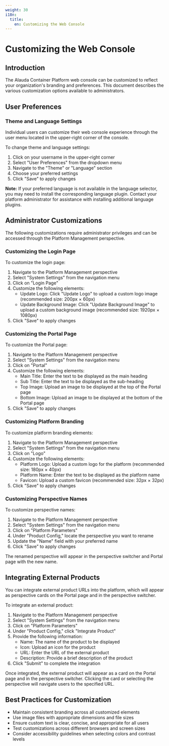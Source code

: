 ```yaml
---
weight: 30
i18n:
  title:
    en: Customizing the Web Console
---
```


# Customizing the Web Console

## Introduction

The Alauda Container Platform web console can be customized to reflect your organization's branding and preferences. This document describes the various customization options available to administrators.

## User Preferences

### Theme and Language Settings

Individual users can customize their web console experience through the user menu located in the upper-right corner of the console.

To change theme and language settings:

1. Click on your username in the upper-right corner
2. Select "User Preferences" from the dropdown menu
3. Navigate to the "Theme" or "Language" section
4. Choose your preferred settings
5. Click "Save" to apply changes

**Note:** If your preferred language is not available in the language selector, you may need to install the corresponding language plugin. Contact your platform administrator for assistance with installing additional language plugins.

## Administrator Customizations

The following customizations require administrator privileges and can be accessed through the Platform Management perspective.

### Customizing the Login Page

To customize the login page:

1. Navigate to the Platform Management perspective
2. Select "System Settings" from the navigation menu
3. Click on "Login Page"
4. Customize the following elements:
   - Update Logo: Click "Update Logo" to upload a custom logo image (recommended size: 200px × 60px)
   - Update Background Image: Click "Update Background Image" to upload a custom background image (recommended size: 1920px × 1080px)
5. Click "Save" to apply changes

### Customizing the Portal Page

To customize the Portal page:

1. Navigate to the Platform Management perspective
2. Select "System Settings" from the navigation menu
3. Click on "Portal"
4. Customize the following elements:
   - Main Title: Enter the text to be displayed as the main heading
   - Sub Title: Enter the text to be displayed as the sub-heading
   - Top Image: Upload an image to be displayed at the top of the Portal page
   - Bottom Image: Upload an image to be displayed at the bottom of the Portal page
5. Click "Save" to apply changes

### Customizing Platform Branding

To customize platform branding elements:

1. Navigate to the Platform Management perspective
2. Select "System Settings" from the navigation menu
3. Click on "Logo"
4. Customize the following elements:
   - Platform Logo: Upload a custom logo for the platform (recommended size: 180px × 40px)
   - Platform Name: Enter the text to be displayed as the platform name
   - Favicon: Upload a custom favicon (recommended size: 32px × 32px)
5. Click "Save" to apply changes

### Customizing Perspective Names

To customize perspective names:

1. Navigate to the Platform Management perspective
2. Select "System Settings" from the navigation menu
3. Click on "Platform Parameters"
4. Under "Product Config," locate the perspective you want to rename
5. Update the "Name" field with your preferred name
6. Click "Save" to apply changes

The renamed perspective will appear in the perspective switcher and Portal page with the new name.

## Integrating External Products

You can integrate external product URLs into the platform, which will appear as perspective cards on the Portal page and in the perspective switcher.

To integrate an external product:

1. Navigate to the Platform Management perspective
2. Select "System Settings" from the navigation menu
3. Click on "Platform Parameters"
4. Under "Product Config," click "Integrate Product"
5. Provide the following information:
   - Name: The name of the product to be displayed
   - Icon: Upload an icon for the product
   - URL: Enter the URL of the external product
   - Description: Provide a brief description of the product
6. Click "Submit" to complete the integration

Once integrated, the external product will appear as a card on the Portal page and in the perspective switcher. Clicking the card or selecting the perspective will navigate users to the specified URL.

## Best Practices for Customization

- Maintain consistent branding across all customized elements
- Use image files with appropriate dimensions and file sizes
- Ensure custom text is clear, concise, and appropriate for all users
- Test customizations across different browsers and screen sizes
- Consider accessibility guidelines when selecting colors and contrast levels
